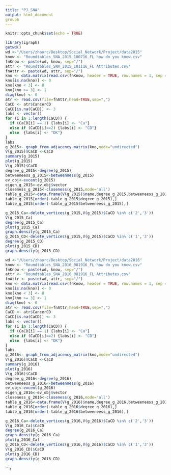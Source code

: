 ```yaml
---
title: "PJ_SNA"
output: html_document
group6
---
```


```r
knitr::opts_chunk$set(echo = TRUE)
```

```r
library(igraph)
getwd()
wd <-"/Users/zhaorc/Desktop/Social_Network/Project/data2015"
know <- "Roundtables_SNA_2015_100716_FL how do you know.csv"
fnKnow <- paste(wd, know, sep="/")
attr <- "Roundtables_SNA_2015_101116_FL Attributes.csv"
fnAttr <- paste(wd, attr, sep="/")
kno <- data.matrix(read.csv(fnKnow, header = TRUE, row.names = 1, sep = ","))
kno[is.na(kno)] <- 0
kno[kno < 3] <- 0
kno[kno >= 3] <- 1
diag(kno) <- 0
atr <- read.csv(file=fnAttr,head=TRUE,sep=",")
CaCD <- atr$CancerCD
CaCD[is.na(CaCD)] <- 3
labs <- vector()
for (i in 1:length(CaCD)) {
  if (CaCD[i] == 1) {labs[i] <- "Ca"}
  else if (CaCD[i]==2) {labs[i] <- "CD"}
  else  {labs[i] <- "DK"}
}
labs 
g_2015<- graph_from_adjacency_matrix(kno,mode="undirected")
V(g_2015)$CaCD <-CaCD
summary(g_2015)
plot(g_2015)
V(g_2015)$CaCD
degree_g_2015<-degree(g_2015)
betweeneess_g_2015<-betweenness(g_2015)
ev_obj<-evcent(g_2015)
eigen_g_2015<-ev_obj$vector
closeness_g_2015<-closeness(g_2015,mode='all')
table_g_2015<-data.frame(V(g_2015)$name,degree_g_2015,betweeneess_g_2015,eigen_g_2015,closeness_g_2015)
table_g_2015[order(-table_g_2015$degree_g_2015),]
table_g_2015[order(-table_g_2015$betweeneess_g_2015),]
```

```r
g_2015_Ca<-delete_vertices(g_2015,V(g_2015)$CaCD %in% c('2','3'))
V(g_2015_Ca)
degree(g_2015_Ca)
plot(g_2015_Ca)
graph.density(g_2015_Ca)
g_2015_CD<-delete_vertices(g_2015,V(g_2015)$CaCD %in% c('1','3'))
degree(g_2015_CD)
plot(g_2015_CD)
graph.density(g_2015_CD)
```

```r
wd <-"/Users/zhaorc/Desktop/Social_Network/Project/data2016"
know <- "Roundtables_SNA_2016_081916_FL how do you know.csv"
fnKnow <- paste(wd, know, sep="/")
attr <- "Roundtables_SNA_2016_081916_FL Attributes.csv"
fnAttr <- paste(wd, attr, sep="/")
kno <- data.matrix(read.csv(fnKnow, header = TRUE, row.names = 1, sep = ","))
kno[is.na(kno)] <- 0
kno[kno < 3] <- 0
kno[kno >= 3] <- 1
diag(kno) <- 0
atr <- read.csv(file=fnAttr,head=TRUE,sep=",")
CaCD <- atr$CancerCD
CaCD[is.na(CaCD)] <- 3
labs <- vector()
for (i in 1:length(CaCD)) {
  if (CaCD[i] == 1) {labs[i] <- "Ca"}
  else if (CaCD[i]==2) {labs[i] <- "CD"}
  else  {labs[i] <- "DK"}
}
labs 
g_2016<- graph_from_adjacency_matrix(kno,mode="undirected")
V(g_2016)$CaCD <-CaCD
summary(g_2016)
plot(g_2016)
V(g_2016)$CaCD
degree_g_2016<-degree(g_2016)
betweeneess_g_2016<-betweenness(g_2016)
ev_obj<-evcent(g_2016)
eigen_g_2016<-ev_obj$vector
closeness_g_2016<-closeness(g_2016,mode='all')
table_g_2016<-data.frame(V(g_2016)$name,degree_g_2016,betweeneess_g_2016,eigen_g_2016,closeness_g_2016)
table_g_2016[order(-table_g_2016$degree_g_2016),]
table_g_2016[order(-table_g_2016$betweeneess_g_2016),]
```

```r
g_2016_Ca<-delete_vertices(g_2016,V(g_2016)$CaCD %in% c('2','3'))
V(g_2016_Ca)$CaCD
degree(g_2016_Ca)
graph.density(g_2016_Ca)
plot(g_2016_Ca)
g_2016_CD<-delete_vertices(g_2016,V(g_2016)$CaCD %in% c('1','3'))
V(g_2016_CD)$CaCD
plot(g_2016_CD)
graph.density(g_2016_CD)
```

```r

